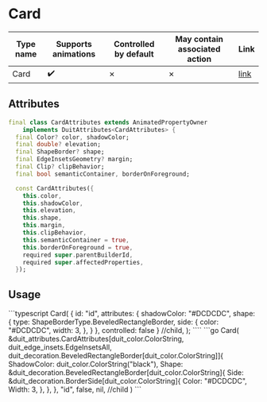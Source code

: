 
# Card

| Type name | Supports animations | Controlled by default | May contain associated action | Link |
| - | - | - | - | - |
| Card | :heavy_check_mark: | &cross; | &cross; | [link](https://api.flutter.dev/flutter/material/Card-class.html) |

## Attributes

```dart
final class CardAttributes extends AnimatedPropertyOwner
    implements DuitAttributes<CardAttributes> {
  final Color? color, shadowColor;
  final double? elevation;
  final ShapeBorder? shape;
  final EdgeInsetsGeometry? margin;
  final Clip? clipBehavior;
  final bool semanticContainer, borderOnForeground;

  const CardAttributes({
    this.color,
    this.shadowColor,
    this.elevation,
    this.shape,
    this.margin,
    this.clipBehavior,
    this.semanticContainer = true,
    this.borderOnForeground = true,
    required super.parentBuilderId,
    required super.affectedProperties,
  });
```

## Usage

<Tabs groupId="lang">
  <TabItem value="ts" label="TypeScript" default>
    ```typescript
    Card(
    {
        id: "id",
        attributes: {
            shadowColor: "#DCDCDC",
            shape: {
                type: ShapeBorderType.BeveledRectangleBorder,
                side: {
                    color: "#DCDCDC",
                    width: 3,
                },
            }
        },
        controlled: false
    }
    //child,
);
    ````
  </TabItem>
  <TabItem value="go" label="Go">
    ```go
	Card(
		&duit_attributes.CardAttributes[duit_color.ColorString, duit_edge_insets.EdgeInsetsAll, duit_decoration.BeveledRectangleBorder[duit_color.ColorString]]{
			ShadowColor: duit_color.ColorString("black"),
			Shape: &duit_decoration.BeveledRectangleBorder[duit_color.ColorString]{
				Side: &duit_decoration.BorderSide[duit_color.ColorString]{
					Color: "#DCDCDC",
					Width: 3,
				},
			},
		},
		"id",
		false,
		nil, //child
	)
    ```
  </TabItem>
</Tabs>

